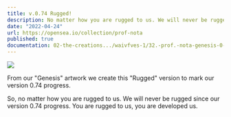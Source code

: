 ```yaml
---
title: v.0.74 Rugged!
description: No matter how you are rugged to us. We will never be rugged since our version 0.74 progress. You are rugged to us, you are developed us.
date: "2022-04-24"
url: https://opensea.io/collection/prof-nota
published: true
documentation: 02-the-creations.../waivfves-1/32.-prof.-nota-genesis-0-1
---
```


[![](/0.74-com.gif)](/0.74-com.gif)

From our "Genesis" artwork we create this "Rugged" version to mark our version 0.74 progress.   
   
So, no matter how you are rugged to us. We will never be rugged since our version 0.74 progress. You are rugged to us, you are developed us.